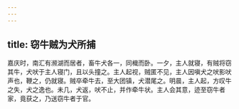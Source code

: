 ```yaml
---
---
---
```

title: 窃牛贼为犬所捕
---



嘉庆时，南汇有濒湖而居者，畜牛犬各一，同樴而卧。一夕，主人就寝，有贼将窃其牛，犬吠于主人寝门，且以头撞之。主人起视，贼匿不见，主人因嗔犬之吠影吠声也，鞭之，仍就寝。贼卒牵牛去，至大团镇，犬潜尾之。明晨，主人起，方叹牛之失，犬之逸也。未几，犬返，吠不止，并作牵牛状。主人会其意，迹至窃牛者家，竟获之，乃送窃牛者于官。